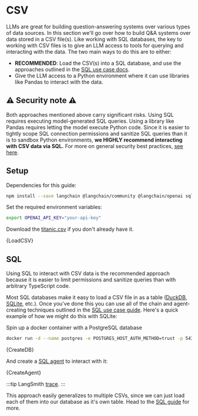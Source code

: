 # CSV

LLMs are great for building question-answering systems over various types of data sources.
In this section we'll go over how to build Q&A systems over data stored in a CSV file(s).
Like working with SQL databases, the key to working with CSV files is to give an LLM access to tools for querying and interacting with the data.
The two main ways to do this are to either:

- **RECOMMENDED**: Load the CSV(s) into a SQL database, and use the approaches outlined in the [SQL use case docs](/docs/use_cases/sql/).
- Give the LLM access to a Python environment where it can use libraries like Pandas to interact with the data.

## ⚠️ Security note ⚠️

Both approaches mentioned above carry significant risks. Using SQL requires executing model-generated SQL queries.
Using a library like Pandas requires letting the model execute Python code. Since it is easier to tightly scope SQL connection permissions and sanitize SQL queries than it is to sandbox Python environments, **we HIGHLY recommend interacting with CSV data via SQL.**
For more on general security best practices, [see here](/docs/security).

## Setup

Dependencies for this guide:

```bash npm2yarn
npm install --save langchain @langchain/community @langchain/openai sqlite data-forge data-forge-fs
```

Set the required environment variables:

```bash
export OPENAI_API_KEY="your-api-key"
```

Download the [titanic.csv](https://web.stanford.edu/class/archive/cs/cs109/cs109.1166/stuff/) if you don't already have it.


<CodeBlock language="typescript">{LoadCSV}</CodeBlock>

## SQL

Using SQL to interact with CSV data is the recommended approach because it is easier to limit permissions and sanitize queries than with arbitrary TypeScript code.

Most SQL databases make it easy to load a CSV file in as a table ([DuckDB](https://duckdb.org/docs/data/csv/overview.html), [SQLite](https://www.sqlite.org/csv.html), etc.).
Once you've done this you can use all of the chain and agent-creating techniques outlined in the [SQL use case guide](/docs/use_cases/sql/).
Here's a quick example of how we might do this with SQLite:

Spin up a docker container with a PostgreSQL database

```bash
docker run -d --name postgres -e POSTGRES_HOST_AUTH_METHOD=trust -p 5432:5432 postgres
```


<CodeBlock language="typescript">{CreateDB}</CodeBlock>

And create a [SQL agent](/docs/use_cases/sql/agents) to interact with it:


<CodeBlock language="typescript">{CreateAgent}</CodeBlock>

:::tip
LangSmith [trace](https://smith.langchain.com/public/5dd11f4e-ad66-406a-a1e3-1cf37f9d715c/r).
:::

This approach easily generalizes to multiple CSVs, since we can just load each of them into our database as it's own table.
Head to the [SQL guide](/docs/use_cases/sql/) for more.
